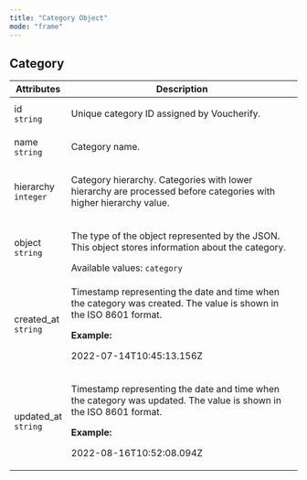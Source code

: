 ```yaml
---
title: "Category Object"
mode: "frame"
---
```


<div class="prose">

<h2 id="category">Category</h2>
<table>
  <thead>
    <tr>
      <th>Attributes</th>
      <th>Description</th>
    </tr>
  </thead>
  <tbody>
    <tr>
      <td>
        id
        <br />
        <code>string</code>
      </td>
      <td>
        <p>Unique category ID assigned by Voucherify.</p>
      </td>
    </tr>
    <tr>
      <td>
        name
        <br />
        <code>string</code>
      </td>
      <td>
        <p>Category name.</p>
      </td>
    </tr>
    <tr>
      <td>
        hierarchy
        <br />
        <code>integer</code>
      </td>
      <td>
        <p>Category hierarchy. Categories with lower hierarchy are processed before categories with higher hierarchy value.</p>
      </td>
    </tr>
    <tr>
      <td>
        object
        <br />
        <code>string</code>
      </td>
      <td>
        <p>The type of the object represented by the JSON. This object stores information about the category.</p>
        Available values:
        <code>category</code>
      </td>
    </tr>
    <tr>
      <td>
        created_at
        <br />
        <code>string</code>
      </td>
      <td>
        <p>Timestamp representing the date and time when the category was created. The value is shown in the ISO 8601 format.</p>
        <strong>Example:</strong>
        <p>2022-07-14T10:45:13.156Z</p>
      </td>
    </tr>
    <tr>
      <td>
        updated_at
        <br />
        <code>string</code>
      </td>
      <td>
        <p>Timestamp representing the date and time when the category was updated. The value is shown in the ISO 8601 format.</p>
        <strong>Example:</strong>
        <p>2022-08-16T10:52:08.094Z</p>
      </td>
    </tr>
  </tbody>
</table>

</div>